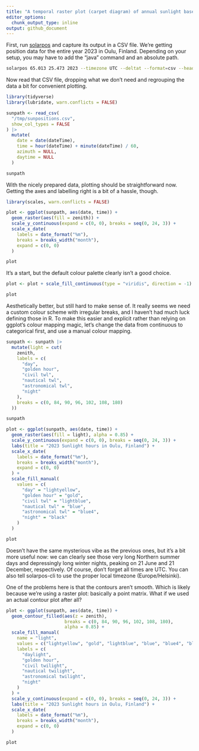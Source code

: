 ```yaml
---
title: "A temporal raster plot (carpet diagram) of annual sunlight based on solarpos data"
editor_options: 
  chunk_output_type: inline
output: github_document
---
```


First, run [solarpos](https://github.com/klausbrunner/solarpos) and capture its output in a CSV file. We're getting position data for the entire year 2023 in Oulu, Finland. Depending on your setup, you may have to add the "java" command and an absolute path.


```zsh
solarpos 65.013 25.473 2023 --timezone UTC --deltat --format=csv --headers position --step=180 > /tmp/sunpositions.csv
```

Now read that CSV file, dropping what we don't need and regrouping the data a bit for convenient plotting.

```r
library(tidyverse)
library(lubridate, warn.conflicts = FALSE)

sunpath <- read_csv(
  "/tmp/sunpositions.csv",
  show_col_types = FALSE
) |>
  mutate(
    date = date(dateTime),
    time = hour(dateTime) + minute(dateTime) / 60,
    azimuth = NULL,
    daytime = NULL
  )

sunpath
```

With the nicely prepared data, plotting should be straightforward now. Getting the axes and labelling right is a bit of a hassle, though.

```r
library(scales, warn.conflicts = FALSE)

plot <- ggplot(sunpath, aes(date, time)) +
  geom_raster(aes(fill = zenith)) +
  scale_y_continuous(expand = c(0, 0), breaks = seq(0, 24, 3)) +
  scale_x_date(
    labels = date_format("%m"),
    breaks = breaks_width("month"),
    expand = c(0, 0)
  )

plot
```

It's a start, but the default colour palette clearly isn't a good choice.

```r
plot <- plot + scale_fill_continuous(type = "viridis", direction = -1)

plot
```

Aesthetically better, but still hard to make sense of. It really seems we need a custom colour scheme with irregular breaks, and I haven't had much luck defining those in R. To make this easier and explicit rather than relying on ggplot's colour mapping magic, let's change the data from continuous to categorical first, and use a manual colour mapping.


```r
sunpath <- sunpath |>
  mutate(light = cut(
    zenith,
    labels = c(
      "day",
      "golden hour",
      "civil twl",
      "nautical twl",
      "astronomical twl",
      "night"
    ),
    breaks = c(0, 84, 90, 96, 102, 108, 180)
  ))

sunpath

plot <- ggplot(sunpath, aes(date, time)) +
  geom_raster(aes(fill = light), alpha = 0.85) +
  scale_y_continuous(expand = c(0, 0), breaks = seq(0, 24, 3)) +
  labs(title = "2023 Sunlight hours in Oulu, Finland") +
  scale_x_date(
    labels = date_format("%m"),
    breaks = breaks_width("month"),
    expand = c(0, 0)
  ) +
  scale_fill_manual(
    values = c(
      "day" = "lightyellow",
      "golden hour" = "gold",
      "civil twl" = "lightblue",
      "nautical twl" = "blue",
      "astronomical twl" = "blue4",
      "night" = "black"
    )
  )

plot

```

Doesn't have the same mysterious vibe as the previous ones, but it's a bit more useful now: we can clearly see those very long Northern summer days and depressingly long winter nights, peaking on 21 June and 21 December, respectively. Of course, don't forget all times are UTC. You can also tell solarpos-cli to use the proper local timezone (Europe/Helsinki).

One of the problems here is that the contours aren't smooth. Which is likely because we're using a raster plot: basically a point matrix. What if we used an actual contour plot after all?

```r
plot <- ggplot(sunpath, aes(date, time)) +
  geom_contour_filled(aes(z = zenith),
                      breaks = c(0, 84, 90, 96, 102, 108, 180),
                      alpha = 0.85) +
  scale_fill_manual(
    name = "light",
    values = c("lightyellow", "gold", "lightblue", "blue", "blue4", "black"),
    labels = c(
      "daylight",
      "golden hour",
      "civil twilight",
      "nautical twilight",
      "astronomical twilight",
      "night"
    )
  ) +
  scale_y_continuous(expand = c(0, 0), breaks = seq(0, 24, 3)) +
  labs(title = "2023 Sunlight hours in Oulu, Finland") +
  scale_x_date(
    labels = date_format("%m"),
    breaks = breaks_width("month"),
    expand = c(0, 0)
  )

plot
`````


